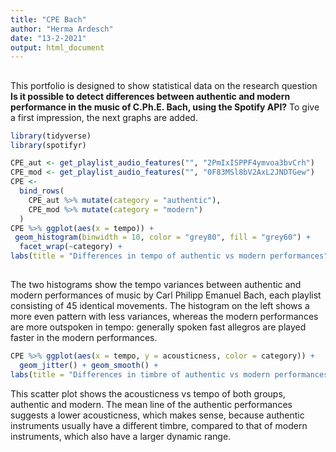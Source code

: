 ```yaml
---
title: "CPE Bach"
author: "Herma Ardesch"
date: "13-2-2021"
output: html_document
---
```


##

This portfolio is designed to show statistical data on the research question **Is it possible to detect differences between authentic and modern performance in the music of C.Ph.E. Bach, using the Spotify API?** To give a first impression, the next graphs are added.

```r
library(tidyverse)
library(spotifyr)

CPE_aut <- get_playlist_audio_features("", "2PmIxISPPF4ymvoa3bvCrh")
CPE_mod <- get_playlist_audio_features("", "0F83MSl8bV2AxL2JNDTGew")
CPE <-
  bind_rows(
    CPE_aut %>% mutate(category = "authentic"),
    CPE_mod %>% mutate(category = "modern")
  )
CPE %>% ggplot(aes(x = tempo)) + 
 geom_histogram(binwidth = 10, color = "grey80", fill = "grey60") +
  facet_wrap(~category) +
labs(title = "Differences in tempo of authentic vs modern performances", size = 14)


```
##

The two histograms show the tempo variances between authentic and modern performances of music by Carl Philipp Emanuel Bach, each playlist consisting of 45 identical movements. The histogram on the left shows a more even pattern with less variances, whereas the modern performances are more outspoken in tempo: generally spoken fast allegros are played faster in the modern performances.


```r

CPE %>% ggplot(aes(x = tempo, y = acousticness, color = category)) +
  geom_jitter() + geom_smooth() +
labs(title = "Differences in timbre of authentic vs modern performances", size = 14)

```

This scatter plot shows the acousticness vs tempo of both groups, authentic and modern. The mean line of the authentic performances suggests a lower acousticness, which makes sense, because authentic instruments usually have a different timbre, compared to that of modern instruments, which also have a larger dynamic range.
